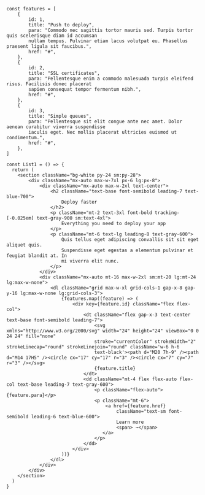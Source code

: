 ```tsx
const features = [
    {
        id: 1,
        title: "Push to deploy",
        para: "Commodo nec sagittis tortor mauris sed. Turpis tortor quis scelerisque diam id accumsan
        nullam tempus. Pulvinar etiam lacus volutpat eu. Phasellus praesent ligula sit faucibus.",
        href: "#",
    },
    {
        id: 2,
        title: "SSL certificates",
        para: "Pellentesque enim a commodo malesuada turpis eleifend risus. Facilisis donec placerat
        sapien consequat tempor fermentum nibh.",
        href: "#",
    },
    {
        id: 3,
        title: "Simple queues",
        para: "Pellentesque sit elit congue ante nec amet. Dolor aenean curabitur viverra suspendisse
        iaculis eget. Nec mollis placerat ultricies euismod ut condimentum.",
        href: "#",
    },
]

const List1 = () => {
  return (
    <section className="bg-white py-24 sm:py-28">
        <div className="mx-auto max-w-7xl px-6 lg:px-8">
            <div className="mx-auto max-w-2xl text-center">
                <h2 className="text-base font-semibold leading-7 text-blue-700">
                    Deploy faster
                </h2>
                <p className="mt-2 text-3xl font-bold tracking-[-0.025em] text-gray-900 sm:text-4xl">
                    Everything you need to deploy your app
                </p>
                <p className="mt-6 text-lg leading-8 text-gray-600">
                    Quis tellus eget adipiscing convallis sit sit eget aliquet quis.
                    Suspendisse eget egestas a elementum pulvinar et feugiat blandit at. In
                    mi viverra elit nunc.
                </p>
            </div>
            <div className="mx-auto mt-16 max-w-2xl sm:mt-20 lg:mt-24 lg:max-w-none">
                <dl className="grid max-w-xl grid-cols-1 gap-x-8 gap-y-16 lg:max-w-none lg:grid-cols-3">
                    {features.map((feature) => (
                        <div key={feature.id} className="flex flex-col">
                            <dt className="flex gap-x-3 text-center text-base font-semibold leading-7">
                                <svg xmlns="http://www.w3.org/2000/svg" width="24" height="24" viewBox="0 0 24 24" fill="none" 
                                stroke="currentColor" strokeWidth="2" strokeLinecap="round" strokeLinejoin="round" className='w-6 h-6 
                                text-black'><path d="M20 7h-9" /><path d="M14 17H5" /><circle cx="17" cy="17" r="3" /><circle cx="7" cy="7" r="3" /></svg>
                                {feature.title}
                            </dt>
                            <dd className="mt-4 flex flex-auto flex-col text-base leading-7 text-gray-600">
                                <p className="flex-auto">{feature.para}</p>
                                <p className="mt-6">
                                    <a href={feature.href}
                                        className="text-sm font-semibold leading-6 text-blue-600">
                                        Learn more
                                        <span> →</span>
                                   </a>
                                </p>
                            </dd>
                        </div>
                    ))}
                </dl>
            </div>
        </div>
    </section>
  )
}
```
